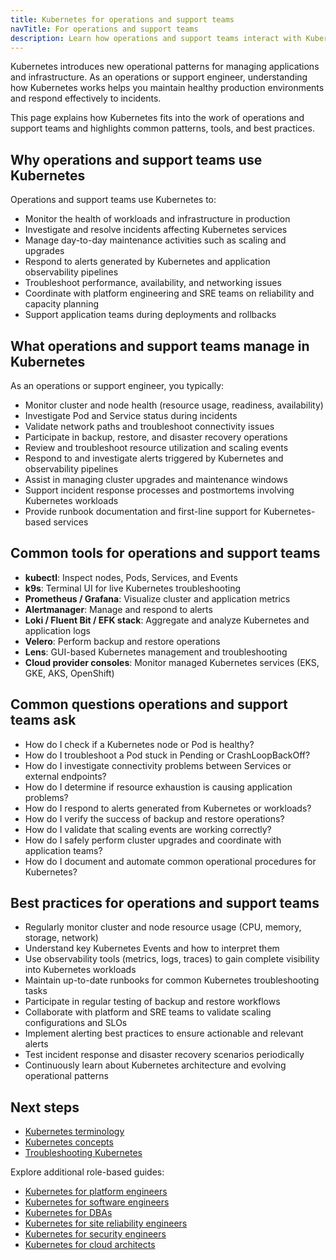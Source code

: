 ```yaml
---
title: Kubernetes for operations and support teams
navTitle: For operations and support teams
description: Learn how operations and support teams interact with Kubernetes to monitor, maintain, and troubleshoot production environments.
---
```


Kubernetes introduces new operational patterns for managing applications and infrastructure. As an operations or support engineer, understanding how Kubernetes works helps you maintain healthy production environments and respond effectively to incidents.

This page explains how Kubernetes fits into the work of operations and support teams and highlights common patterns, tools, and best practices.

## Why operations and support teams use Kubernetes

Operations and support teams use Kubernetes to:

-   Monitor the health of workloads and infrastructure in production
-   Investigate and resolve incidents affecting Kubernetes services
-   Manage day-to-day maintenance activities such as scaling and upgrades
-   Respond to alerts generated by Kubernetes and application observability pipelines
-   Troubleshoot performance, availability, and networking issues
-   Coordinate with platform engineering and SRE teams on reliability and capacity planning
-   Support application teams during deployments and rollbacks

## What operations and support teams manage in Kubernetes

As an operations or support engineer, you typically:

-   Monitor cluster and node health (resource usage, readiness, availability)
-   Investigate Pod and Service status during incidents
-   Validate network paths and troubleshoot connectivity issues
-   Participate in backup, restore, and disaster recovery operations
-   Review and troubleshoot resource utilization and scaling events
-   Respond to and investigate alerts triggered by Kubernetes and observability pipelines
-   Assist in managing cluster upgrades and maintenance windows
-   Support incident response processes and postmortems involving Kubernetes workloads
-   Provide runbook documentation and first-line support for Kubernetes-based services

## Common tools for operations and support teams

-   **kubectl**: Inspect nodes, Pods, Services, and Events
-   **k9s**: Terminal UI for live Kubernetes troubleshooting
-   **Prometheus / Grafana**: Visualize cluster and application metrics
-   **Alertmanager**: Manage and respond to alerts
-   **Loki / Fluent Bit / EFK stack**: Aggregate and analyze Kubernetes and application logs
-   **Velero**: Perform backup and restore operations
-   **Lens**: GUI-based Kubernetes management and troubleshooting
-   **Cloud provider consoles**: Monitor managed Kubernetes services (EKS, GKE, AKS, OpenShift)

## Common questions operations and support teams ask

-   How do I check if a Kubernetes node or Pod is healthy?
-   How do I troubleshoot a Pod stuck in Pending or CrashLoopBackOff?
-   How do I investigate connectivity problems between Services or external endpoints?
-   How do I determine if resource exhaustion is causing application problems?
-   How do I respond to alerts generated from Kubernetes or workloads?
-   How do I verify the success of backup and restore operations?
-   How do I validate that scaling events are working correctly?
-   How do I safely perform cluster upgrades and coordinate with application teams?
-   How do I document and automate common operational procedures for Kubernetes?

## Best practices for operations and support teams

-   Regularly monitor cluster and node resource usage (CPU, memory, storage, network)
-   Understand key Kubernetes Events and how to interpret them
-   Use observability tools (metrics, logs, traces) to gain complete visibility into Kubernetes workloads
-   Maintain up-to-date runbooks for common Kubernetes troubleshooting tasks
-   Participate in regular testing of backup and restore workflows
-   Collaborate with platform and SRE teams to validate scaling configurations and SLOs
-   Implement alerting best practices to ensure actionable and relevant alerts
-   Test incident response and disaster recovery scenarios periodically
-   Continuously learn about Kubernetes architecture and evolving operational patterns

## Next steps

-   [Kubernetes terminology](/portal/kubernetes/learn/explained/terminology)
-   [Kubernetes concepts](/portal/kubernetes/learn/explained/kubernetes-concepts)
-   [Troubleshooting Kubernetes](/portal/kubernetes/learn/how-to/troubleshooting-on-kubernetes/)

Explore additional role-based guides:

-   [Kubernetes for platform engineers](./platform-engineers)
-   [Kubernetes for software engineers](./software-engineers)
-   [Kubernetes for DBAs](./dbas)
-   [Kubernetes for site reliability engineers](./sres)
-   [Kubernetes for security engineers](./security-engineers)
-   [Kubernetes for cloud architects](./cloud-architects)
